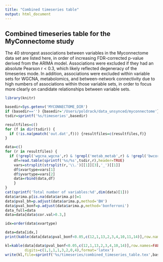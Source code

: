 ```yaml
---
title: "Combined timeseries table"
output: html_document
---
```


## Combined timeseries table for the MyConnectome study

The 40 strongest associations between variables in the Myconnectome data set are listed here, in order of increasing FDR-corrected p-value derived from the ARIMA model.  Associations were excluded if they had an absolute Pearson r $<$ 0.3, which likely reflected degeneracy of the timeseries mode. In addition,  associations were excluded within variable sets for WGCNA, metabolomics, and between-network connectivity due to high numbers of associations within those variable sets, in order to focus more clearly on candidate relationships between variable sets.  

```r

library(knitr)

basedir=Sys.getenv('MYCONNECTOME_DIR')
if (basedir=='') {basedir='/Users/poldrack/data_unsynced/myconnectome'}
tsdir=sprintf('%s/timeseries',basedir)

resultfiles=c()
for (f in dir(tsdir)) {
  if (!is.na(pmatch('out.dat',f))) {resultfiles=c(resultfiles,f)}
}

data=c()
for (r in resultfiles) {
  if (!grepl('wgcna_wgcna',r) & !grepl('metab_metab',r) & !grepl('bwcorr_bwcorr',r)  & !grepl('pindex',r)) {
    df=read.table(sprintf('%s/%s',tsdir,r),header=TRUE)
    vars=strsplit(strsplit(r,'\\.')[[1]][3],'_')[[1]]
    df$xvartype=vars[1]
    df$yvartype=vars[2]
    data=rbind(data,df)
    }
}
cat(sprintf('Total number of variables:%d',dim(data)[1]))
data$arima.p[is.na(data$arima.p)]=1
data$pval_bh=p.adjust(data$arima.p,method='BH')
data$pval_bonf=p.adjust(data$arima.p,method='bonferroni')
data_full=data
data=data[data$cor.val>0.3,]

idx=order(data$xvartype) 

data=data[idx,]
print(kable(data[data$pval_bonf<0.05,c(12,1,13,2,3,4,10,11,14)],row.names=FALSE))

kl=kable(data[data$pval_bonf<0.05,c(12,1,13,2,3,4,10,14)],row.names=FALSE,
         digits=c(1,1,1,1,3,2,0,4),format='latex')
write(kl,file=sprintf('%s/timeseries/combined_timeseries_table.tex',basedir))

```